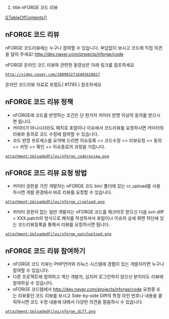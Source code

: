 #title nFORGE 코드 리뷰
[[[[TableOfContents]]]]
== nFORGE 코드 리뷰 ==
nFORGE 코드리뷰에는 누구나 참여할 수 있습니다. 부담없이 보시고 코드에 직접 의견을 달아 주세요!
http://dev.naver.com/projects/nforge/code

nFORGE 온라인 코드 리뷰와 관련한 동영상은 아래 링크를 참조하세요
 http://video.naver.com/2009032716403628817

온라인 코드리뷰 자료로 포럼도( #1745 ) 참조하세요

== nFORGE 코드 리뷰 정책 ==
* nFORGE에 코드를 반영하는 조건은 단 한가지 커미터 한명 이상의 동의를 받으시면 됩니다.
* 커미터가 아니시더라도 패치로 포럼이나 이슈에서 코드리뷰를 요청하시면 커미터의 리뷰와 동의로 코드 수정에 참여할 수 있습니다.
* 코드 반영 프로세스를 요약해 드리면 이슈등록 => 코드수정 => 리뷰요청 => 동의 => 커밋 => 확인 => 이슈종료의 과정을 거칩니다.

 attachment:UploadedFiles/nforge_codereview.png

== nFORGE 코드 리뷰 요청 방법 ==
* 커미터 권한을 가진 개발자는 nFORGE 코드 bin/ 폴더에 있는 cr_upload를 사용하시면 개발 환경에서 바로 리뷰를 요청할 수 있습니다.

 attachment:UploadedFiles/nforge_crupload.png

* 커미터 권한이 없는 일반 개발자는 nFORGE 코드를 체크아웃 받으신 다음 svn diff > XXX.patch의 방식으로 패치를 작성하셔서 포럼이나 이슈의 상세 화면 하단에 있는 코드리뷰등록을 통해서 리뷰를 요청하시면 됩니다.

 attachment:UploadedFiles/nforge_patchupload.png

== nFORGE 코드 리뷰 참여하기 ==
* nFORGE 코드 리뷰는 PHP언어와 리눅스 시스템에 경험이 있는 개발자라면 누구나 참여할 수 있습니다.
* 다른 프로젝트에 참여하고 계신 개발자, 심지어 로그인하지 않으신 분이라도 리뷰에 참여하실 수 있습니다.
* nFORGE 코드탬에서 http://dev.naver.com/projects/nforge/code 요청중 또는 리뷰중인 코드 리뷰를 보시고 Side-by-side Diff의 특정 라인 번호나 내용을 클릭하시면 코드 수정 내용에 대해서 다양한 의견을 말씀하시 수 있습니다.

 attachment:UploadedFiles/nforge_diff.png

